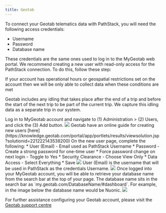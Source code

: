 ```yaml
---
title: Geotab
---
```


To connect your Geotab telematics data with PathStack, you will need the following access credentials:
* Username
* Password
* Database name

These credentials are the same ones used to log in to the MyGeotab web portal. We recommend creating a new user with read-only access for the PathStack connection. To do this, follow these step:

<Note>If your account has operational hours or geospatial restrictions set on the account then we will be only able to collect data when these conditions are met</Note>

<Note>Geotab includes any idling that takes place after the end of a trip and before the start of the next trip to be part of the current trip. We capture this idling data as a separate trip in our system.</Note>

<Steps>
  <Step title = "Create a Geotab Service Account for PathStack">
    Log in to MyGeotab account and navigate to (1) Administration > (2) Users, and click the (3) Add button.
    <img src="/images/integration-guides/geo-4.png" />
    <Note>Geotab have an online guide for creating new users [here](https://knowledge.geotab.com/portal/app/portlets/results/viewsolution.jsp?solutionid=221222143538200)</Note>
  </Step>
  <Step title="Create a new user for PathStack">
    On the new user page, complete the following:
    <Steps>
      * User (Email) - Email used as PathStack Username
      * Password - Create a strong password for one-time user
      * Force password change on next login - Toggle to Yes
      * Security Clearance - Choose View Only
      * Data Access - Select Everything
      * Save
    </Steps>
    <img src="/images/integration-guides/geo-1.png" />
    User (Email) is the username that will be used in PathStack as the credentials Username.
    <img src="/images/integration-guides/geo-2.png" />
  </Step>
  <Step title="Retrieve Database name">
    Once logged into your MyGeotab account, you will be able to retrieve your database name from the search bar at the
    top of your page. The database name sits in the search bar as `my.geotab.com/DatabaseName/#dashboard`. For example,
    in the image below the database name would be Nuonic.
    <img src="/images/integration-guides/geo-3.png" />
  </Step>
</Steps>

<Tip>For further assistance configuring your Geotab account, please visit the [Geotab support centre](https://support.geotab.com/)</Tip>
